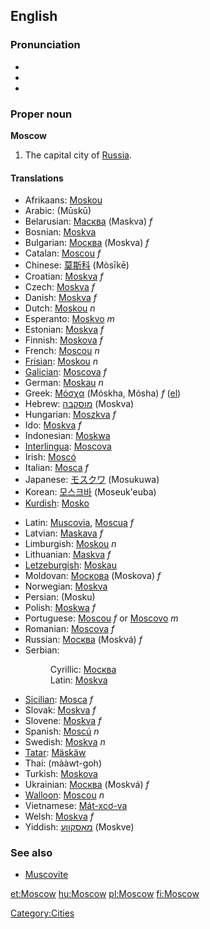 ==English==
{{Wikipedia2|Moscow, Russia}}
===Pronunciation===
*{{IPA|(''British'') /ˈmɒskəʊ/, (''US'') /ˈmɑskaʊ/}}
*{{SAMPA|/"mQsk@U/}}
*{{AHD|//mŏskäu/}}

===Proper noun===
'''Moscow'''

#The capital city of [[Russia]].

====Translations====
{{top}}
*Afrikaans: [[Moskou]]
*Arabic: {{ARchar|[[موسكو]]}} (Mūskū)
*Belarusian: [[Масква]] (Maskva) ''f''
*Bosnian: [[Moskva#Bosnian|Moskva]] {{f}}
*Bulgarian: [[Москва]] (Moskva) ''f''
*Catalan: [[Moscou]] ''f''
*Chinese: [[莫斯科]] (Mòsīkē)
*Croatian: [[Moskva]] ''f''
*Czech: [[Moskva]] ''f''
*Danish: [[Moskva]] ''f''
*Dutch: [[Moskou]] ''n''
*Esperanto: [[Moskvo]] ''m''
*Estonian: [[Moskva]] ''f''
*Finnish: [[Moskova]] ''f''
*French: [[Moscou]] ''n''
*[[Frisian]]: [[Moskou]] ''n''
*[[Galician]]: [[Moscova]] ''f''
*German: [[Moskau]] ''n''
*Greek: [[Μόσχα]] (Móskha, Mósha) ''f'' ([[:el:Μόσχα|el]])
*Hebrew: [[מוסקבה]] (Moskva)
*Hungarian: [[Moszkva]] ''f''
*Ido: [[Moskva]] ''f''
*Indonesian: [[Moskwa]]
*[[Interlingua]]: [[Moscova]]
*Irish: [[Moscó]]
*Italian: [[Mosca]] ''f''
*Japanese: [[モスクワ]] (Mosukuwa)
*Korean: [[모스크바]] (Moseuk'euba)
*[[Kurdish]]: [[Mosko]]
{{mid}}
*Latin: [[Muscovia]], [[Moscua]] ''f''
*Latvian: [[Maskava]] ''f''
*Limburgish: [[Moskou]] ''n''
*Lithuanian: [[Maskva]] ''f''
*[[Letzeburgish]]: [[Moskau]]
*Moldovan: [[Москова]] (Moskova) ''f''
*Norwegian: [[Moskva]]
*Persian: {{FAchar|[[مسکو]]}} (Mosku)
*Polish: [[Moskwa]] ''f''
*Portuguese: [[Moscou]] ''f'' or [[Moscovo]] ''m''
*Romanian: [[Moscova]] ''f''
*Russian: [[Москва]] (Moskvá) ''f''
*Serbian:
*:Cyrillic: [[Москва#Serbian|Москва]] {{f}}
*:Latin: [[Moskva#Serbian|Moskva]]  {{f}}
*[[Sicilian]]: [[Mosca]] ''f''
*Slovak: [[Moskva]] ''f''
*Slovene: [[Moskva]] ''f''
*Spanish: [[Moscú]] ''n''
*Swedish: [[Moskva]] ''n''
*[[Tatar]]: [[Mäskäw]]
*Thai: {{THchar|[[มอสโก]]}} (mààwt-goh)
*Turkish: [[Moskova]]
*Ukrainian: [[Москва]] (Moskvá) ''f''
*[[Walloon]]: [[Moscou]] ''n''
*Vietnamese: [[Mát-xcơ-va]]
*Welsh: [[Moskva]] ''f''
*Yiddish: [[מאָסקװע]] (Moskve)
{{bottom}}

[[Category:Cities]]

===See also===
*[[Muscovite]]

[[et:Moscow]]
[[hu:Moscow]]
[[pl:Moscow]]
[[fi:Moscow]]